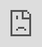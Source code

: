 ```yaml
---
title: "Shiny"
subtitle: "Se Statistic"  
author: 
  - "Flo"
  - "Rudi"
  - "Manuel"
date: '`r Sys.Date()`'
output:
  xaringan::moon_reader:
    lib_dir: libs
    css: xaringan-themer.css
    nature:
      highlightStyle: github
      highlightLines: true
      countIncrementalSlides: false
      beforeInit: "https://platform.twitter.com/widgets.js"
---
```


```r
options(htmltools.dir.version = FALSE)
```

```r
xaringanthemer::style_duo(
  primary_color = "#025E73",
  secondary_color =  "#F2A341"
)
```
class: inverse, center

#Agenda

--

1.Was ist Shiny

--

2.Frontend/Backend

--

3.Layout  

--

4.Shiny Input/Output  

--

5.Shiny Reactive

--

6.Abschluss

---
class: inverse, center, middle
#1. Was ist Shiny
---
###Was ist Shiny



<blockquote class="twitter-tweet tw-align-center" data-lang="de"><p lang="en" dir="ltr">You&#39;re doing it right if you get frustrated: if you&#39;re not frustrated, you&#39;re (probably) not stretching yourself mentally</p>&mdash; Hadley Wickham (@hadleywickham) <a href="https://twitter.com/hadleywickham/status/565516733516349441?ref_src=twsrc%5Etfw">11. Februar 2015</a></blockquote>
---
class: inverse, center, middle
#2. Frontend/Backend
---
###Frontend/Backend

---
<iframe 
  src="https://shiny.rstudio.com/gallery/mri-images.html" 
  style="position:absolute; top:0; left:0; bottom:0; right:0; width:100%; height:100vh; border:none; margin:0; padding:0; overflow:hidden; z-index:999999;"> 
</iframe>
---
class: inverse, center, middle
#3. Layout  
---
### Layout
---
#### Layout x
```r
knitr::include_graphics("https://shiny.rstudio.com/images/Shiny-Application-Layout-Guide-images/columnLayout.png")
```


---
class: inverse, center, middle
#4. Shiny Input/Output  
---
###Shiny Input/Output
...
---
<iframe 
  src="https://shiny.rstudio.com/gallery/widget-gallery.html" 
  style="position:absolute; top:0; left:0; bottom:0; right:0; width:130%; height:100vh; border:none; margin:0; padding:0; overflow:hidden; z-index:999999;"> 
</iframe>
---

class: inverse, center, middle
#5. Shiny Reactive
---
###Shiny Reactive
...
---
class: inverse, center, middle
#6. Abschluss
---
###Abschlus
---
...
---
